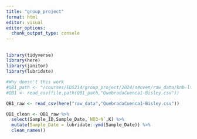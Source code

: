 ```yaml
---
title: "group_project"
format: html
editor: visual
editor_options: 
  chunk_output_type: console
---
```


## 

```r
library(tidyverse)
library(here)
library(janitor)
library(lubridate)
```

```r
#Why doesn't this work
#QB1_path <- "/courses/EDS214/group_project/2024/senven/raw_data/knb-lter-luq/QuebradaCuenca1-Bisley.csv"
#QB1 <- read_csv(file.path(QB1_path,"QuebradaCuenca1-Bisley.csv"))
```

```r
QB1_raw <- read_csv(here("raw_data","QuebradaCuenca1-Bisley.csv"))
```

```r
QB1_clean <- QB1_raw %>%
  select(Sample_ID,Sample_Date,`NO3-N`,K) %>%
  mutate(Sample_Date = lubridate::ymd(Sample_Date)) %>%
  clean_names()
```
